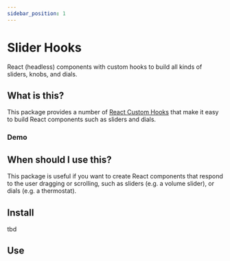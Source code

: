 ```yaml
---
sidebar_position: 1
---
```



# Slider Hooks

React (headless) components with custom hooks to build all kinds of sliders, knobs, and dials.

## What is this?

This package provides a number of [React Custom Hooks](https://react.dev/learn/reusing-logic-with-custom-hooks)
that make it easy to build React components such as sliders and dials.

### Demo

<UseWheelToAdjustDemo />

## When should I use this?

This package is useful if you want to create React components that respond to the user dragging or scrolling,
such as sliders (e.g. a volume slider), or dials (e.g. a thermostat).

## Install

tbd

## Use
